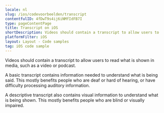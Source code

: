 ```yaml
---
locale: nl
slug: /ios/codevoorbeelden/transcript
contentfulID: 4fDwT9s4ij6iNMfIdFB7I
type: pageContentPage
title: Transcript on iOS
shortDescription: Videos should contain a transcript to allow users to read what is shown in media, such as a video or podcast.
platformFilter: iOS
layout: Layout - Code samples
tag: iOS code sample
---
```


Videos should contain a transcript to allow users to read what is shown in media, such as a video or podcast.

A basic transcript contains information needed to understand what is being said. This mostly benefits people who are deaf or hard of hearing, or have difficulty processing auditory information.

A descriptive transcript also contains visual information to understand what is being shown. This mostly benefits people who are blind or visually impaired.

<CodeSample id="media-transcript" locale="nl" platform="ios"/>